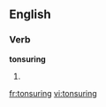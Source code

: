 
==English==

===Verb===
'''tonsuring'''

# {{present participle of|tonsure}}

[[fr:tonsuring]]
[[vi:tonsuring]]